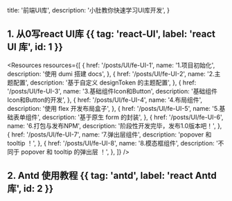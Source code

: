   title: '前端UI库',
  description:
    '小肚教你快速学习UI库开发',
}


## 1. 从0写react UI库 {{ tag: 'react-UI', label: 'react UI 库', id: 1 }}

<Resources resources={[
  {
    href: '/posts/UI/fe-UI-1',
    name: '1.项目初始化',
    description: '使用 dumi 搭建 docs',
  },
  {
    href: '/posts/UI/fe-UI-2',
    name: '2.主题配置',
    description: '基于自定义 designToken 的主题配置',
  },
  {
    href: '/posts/UI/fe-UI-3',
    name: '3.基础组件Icon和Button',
    description: '基础组件Icon和Button的开发',
  },
    {
    href: '/posts/UI/fe-UI-4',
    name: '4.布局组件',
    description: '使用 flex 开发布局盒子',
  },
  {
    href: '/posts/UI/fe-UI-5',
    name: '5.基础表单组件',
    description: '基于原生 form 的封装',
  },
  {
    href: '/posts/UI/fe-UI-6',
    name: '6.打包与发布NPM',
    description: '阶段性开发完毕，发布1.0版本吧！',
  },
  {
    href: '/posts/UI/fe-UI-7',
    name: '7.弹出层组件',
    description: 'popover 和 tooltip ！',
  },
  {
    href: '/posts/UI/fe-UI-8',
    name: '8.模态框组件',
    description: '不同于 popover 和 tooltip 的弹出层 ！',
  },
]} />

## 2. Antd 使用教程 {{ tag: 'antd', label: 'react Antd 库', id: 2 }}

